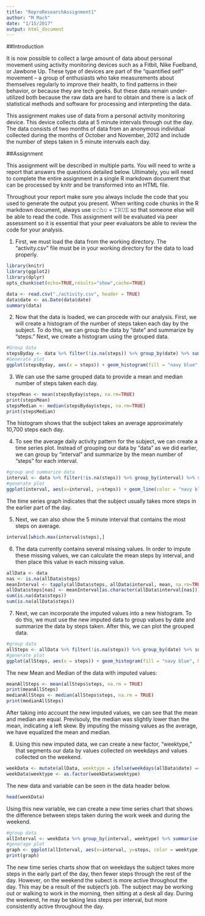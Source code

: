 ```yaml
---
title: "ReproResearchAssignment1"
author: "M Mach"
date: "1/15/2017"
output: html_document
---
```


##Introduction

It is now possible to collect a large amount of data about personal movement using activity monitoring devices such as a Fitbit, Nike Fuelband, or Jawbone Up. These type of devices are part of the “quantified self” movement – a group of enthusiasts who take measurements about themselves regularly to improve their health, to find patterns in their behavior, or because they are tech geeks. But these data remain under-utilized both because the raw data are hard to obtain and there is a lack of statistical methods and software for processing and interpreting the data.

This assignment makes use of data from a personal activity monitoring device. This device collects data at 5 minute intervals through out the day. The data consists of two months of data from an anonymous individual collected during the months of October and November, 2012 and include the number of steps taken in 5 minute intervals each day.

##Assignment

This assignment will be described in multiple parts. You will need to write a report that answers the questions detailed below. Ultimately, you will need to complete the entire assignment in a single R markdown document that can be processed by knitr and be transformed into an HTML file.

Throughout your report make sure you always include the code that you used to generate the output you present. When writing code chunks in the R markdown document, always use 𝚎𝚌𝚑𝚘 = 𝚃𝚁𝚄𝙴 so that someone else will be able to read the code. This assignment will be evaluated via peer assessment so it is essential that your peer evaluators be able to review the code for your analysis.

1) First, we must load the data from the working directory. The "activity.csv" file must be in your working directory for the data to load properly.

```r
library(knitr)
library(ggplot2)
library(dplyr)
opts_chunk$set(echo=TRUE,results="show",cache=TRUE)
```

```r
data <- read.csv("./activity.csv", header = TRUE)
data$date <- as.Date(data$date)
summary(data)
```


2) Now that the data is loaded, we can procede with our analysis. First, we will create a histogram of the number of steps taken each day by the subject. To do this, we can group the data by "date" and summarize by "steps." Next, we create a histogram using the grouped data.

```r
#Group data
stepsByday <- data %>% filter(!is.na(steps)) %>% group_by(date) %>% summarize(steps = sum(steps)) %>% print
#Generate plot
ggplot(stepsByday, aes(x = steps)) + geom_histogram(fill = "navy blue", binwidth = 2000) + labs(title = "Histogram: Steps per day", x = "Steps per day", y = "Frequency")
```

3) We can use the same grouped data to provide a mean and median number of steps taken each day.

```r
stepsMean <- mean(stepsByday$steps, na.rm=TRUE)
print(stepsMean)
stepsMedian <- median(stepsByday$steps, na.rm=TRUE)
print(stepsMedian)
```

The histogram shows that the subject takes an average approximately 10,700 steps each day.

4) To see the average daily activity pattern for the subject, we can create a time series plot. Instead of grouping our data by "data" as we did earlier, we can group by "interval" and summarize by the mean number of "steps" for each interval.

```r
#group and summarize data
interval <- data %>% filter(!is.na(steps)) %>% group_by(interval) %>% summarize(steps = mean(steps)) %>% print
#generate plot
ggplot(interval, aes(x=interval, y=steps)) + geom_line(color = "navy blue")
```

The time series graph indicates that the subject usually takes more steps in the earlier part of the day.

5) Next, we can also show the 5 minute interval that contains the most steps on average.

```r
interval[which.max(interval$steps),]
```

6) The data currently contains several missing values. In order to impute these missing values, we can calculate the mean steps by interval, and then place this value in each missing value.

```r
allData <- data
nas <- is.na(allData$steps)
meanInterval <- tapply(allData$steps, allData$interval, mean, na.rm=TRUE, simplify=TRUE)
allData$steps[nas] <- meanInterval[as.character(allData$interval[nas])]
sum(is.na(data$steps))
sum(is.na(allData$steps))
```

7) Next, we can incorporate the imputed values into a new histogram. To do this, we must use the new imputed data to group values by date and summarize the data by steps taken. After this, we can plot the grouped data.

```r
#group data
allSteps <- allData %>% filter(!is.na(steps)) %>% group_by(date) %>% summarize(steps = sum(steps)) %>% print
#generate plot
ggplot(allSteps, aes(x = steps)) + geom_histogram(fill = "navy blue", binwidth = 2000) + labs(title = "Histogram: Steps per day with imputed values", x = "Steps per day", y = "Frequency")
```

The new Mean and Median of the data with imputed values:

```r
meanAllSteps <- mean(allSteps$steps, na.rm = TRUE)
print(meanAllSteps)
medianAllSteps <- median(allSteps$steps, na.rm = TRUE)
print(medianAllSteps)
```

After taking into account the new imputed values, we can see that the mean and median are equal. Previsouly, the median was slightly lower than the mean, indicating a left skew. By imputing the missing values as the average, we have equalized the mean and median.

8) Using this new imputed data, we can create a new factor, "weektype," that segments our data by values collected on weekdays and values collected on the weekend.

```r
weekData <- mutate(allData, weektype = ifelse(weekdays(allData$date) == "Saturday" | weekdays(allData$date) == "Sunday", "weekend", "weekday"))
weekData$weektype <- as.factor(weekData$weektype)
```
The new data and variable can be seen in the data header below.
```r
head(weekData)
```

Using this new variable, we can create a new time series chart that shows the difference between steps taken during the work week and during the weekend.

```r
#group data
allInterval <- weekData %>% group_by(interval, weektype) %>% summarise(steps = mean(steps))
#generage plot
graph <- ggplot(allInterval, aes(x=interval, y=steps, color = weektype)) + geom_line() + facet_wrap(~weektype, ncol = 1, nrow=2)
print(graph)
```

The new time series charts show that on weekdays the subject takes more steps in the early part of the day, then fewer steps through the rest of the day. However, on the weekend the subect is more active throughout the day. This may be a result of the subject's job. The subject may be working out or walking to work in the morning, then sitting at a desk all day. During the weekend, he may be taking less steps per interval, but more consistently active throughout the day. 



